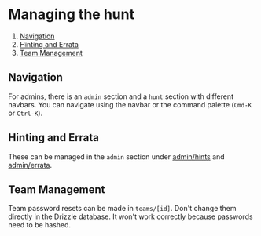 # Managing the hunt

1. [Navigation](#navigation)
2. [Hinting and Errata](#hinting-and-errata)
3. [Team Management](#team-management)

## Navigation

For admins, there is an `admin` section and a `hunt` section with different navbars. You can navigate using the navbar or the command palette (`Cmd-K` or `Ctrl-K`).

## Hinting and Errata

These can be managed in the `admin` section under [admin/hints](/admin/hints) and [admin/errata](/admin/errata).

## Team Management

Team password resets can be made in `teams/[id]`. Don't change them directly in the Drizzle database. It won't work correctly because passwords need to be hashed.
